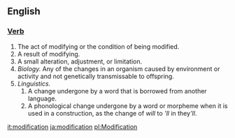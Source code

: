 ==English==

=== [[Verb]] ===

# The act of modifying or the condition of being modified.
# A result of modifying. 
# A small alteration, adjustment, or limitation.
# ''Biology.'' Any of the changes in an organism caused by environment or activity and not genetically transmissable to offspring.
# ''Linguistics.''
## A change undergone by a word that is borrowed from another language. 
## A phonological change undergone by a word or morpheme when it is used in a construction, as the change of ''will'' to '' 'll'' in they<i>'ll</i>.

[[it:modification]]
[[ja:modification]]
[[pl:Modification]]